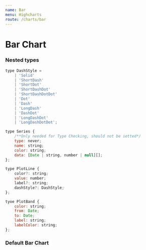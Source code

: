 ```yaml
---
name: Bar
menu: Highcharts
route: /charts/bar
---
```



# Bar Chart

<PropsTable of={Bar} />

### Nested types

```js
type DashStyle =
	| 'Solid'
	| 'ShortDash'
	| 'ShortDot'
	| 'ShortDashDot'
	| 'ShortDashDotDot'
	| 'Dot'
	| 'Dash'
	| 'LongDash'
	| 'DashDot'
	| 'LongDashDot'
	| 'LongDashDotDot';
```

```js
type Series {
	/**Only needed for Type Checking, should not be setted*/
	type: never;
	name: string;
	color: string;
	data: [Date | string, number | null][];
};
```

```js
type PlotLine {
	color?: string;
	value: number;
	label?: string;
	dashStyle?: DashStyle;
};
```

```js
tyoe PlotBand {
	color: string;
	from: Date;
	to: Date;
	label: string;
	labelColor: string;
};
```

### Default Bar Chart

<Playground>
	<Bar
		type="datetime"
		showExportMenu
		series={[
			{
				name: 'Legend of Chart 1',
				color: 'lightblue',
				data: [
					[new Date(2019, 1, 1), 29.9],
					[new Date(2019, 2, 1), null],
					[new Date(2019, 3, 1), 30.4],
					[new Date(2019, 4, 1), 40.4],
					[new Date(2019, 5, 1), 50.4],
					[new Date(2019, 6, 1), 60.4],
					[new Date(2019, 7, 1), 70.4],
					[new Date(2019, 8, 1), 80.4],
					[new Date(2019, 9, 1), null],
					[new Date(2019, 10, 1), 75],
					[new Date(2019, 11, 1), 65],
					[new Date(2019, 12, 1), null]
				]
			}
		]}
		plotLines={[{color: 'red', value: 25, label: 'Label text'}]}
		plotBands={[
			{color: '#4a919e', label: 'Quarter 1', from: new Date(2019, 1, 1), to: new Date(2019, 4, 1)},
			{color: '#bed3c3', label: 'Quarter 2', from: new Date(2019, 4, 1), to: new Date(2019, 7, 1)},
			{color: '#b7caca', label: 'Quarter 3', from: new Date(2019, 7, 1), to: new Date(2019, 10, 1)},
			{
				color: '#F2F2F2',
				label: 'Quarter 4',
				labelColor: '#808080',
				from: new Date(2019, 10, 1),
				to: new Date(2019, 12, 31)
			}
		]}
	/>
</Playground>

<Playground>
	<BarChart
		type="category"
		showLegend
		series={[
			{
				name: 'Legend of Chart 2',
				color: 'lightgrey',
				data: [
					['Jan', 35],
					['Feb', 61.5],
					['Mar', 136.4],
					['Apr', 126.4],
					['May', 146.4],
					['Jun', 166.4],
					['Jul', 156.4],
					['Aug', 186.4],
					['Sep', 116.4],
					['Oct', 86.4],
					['Nov', 133.4],
					['Dec', 124.4]
				]
			}
		]}
		plotLines={[{color: '#228fc9', value: 30, label: 'Label text'}]}
	/>
</Playground>
